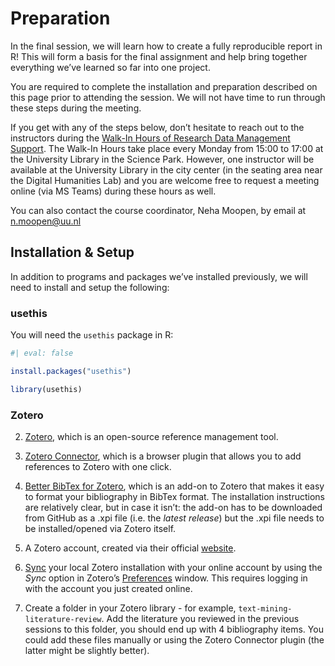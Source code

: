 # Preparation {.unnumbered}

In the final session, we will learn how to create a fully reproducible report in R! This will form a basis for the final assignment and help bring together everything we've learned so far into one project.

You are required to complete the installation and preparation described on this page prior to attending the session. We will not have time to run through these steps during the meeting.

If you get  with any of the steps below, don't hesitate to reach out to the instructors during the [Walk-In Hours of Research Data Management Support](https://www.uu.nl/en/research/research-data-management/walk-in-hours-workshops/walk-in-hours-research-data-software). The Walk-In Hours take place every Monday from 15:00 to 17:00 at the University Library in the Science Park. However, one instructor will be available at the University Library in the city center (in the seating area near the Digital Humanities Lab) and you are welcome free to request a meeting online (via MS Teams) during these hours as well.

You can also contact the course coordinator, Neha Moopen, by email at [n.moopen@uu.nl](n.moopen@uu.nl)

## Installation & Setup

In addition to programs and packages we've installed previously, we will need to install and setup the following:

### usethis

You will need the `usethis` package in R:

```r
#| eval: false

install.packages("usethis")

library(usethis)
```

### Zotero

2. [Zotero](https://www.zotero.org/download/), which is an open-source reference management tool.

3. [Zotero Connector](https://www.zotero.org/download/connectors), which is a browser plugin that allows you to add references to Zotero with one click.

4. [Better BibTex for Zotero](https://retorque.re/zotero-better-bibtex/installation/), which is an add-on to Zotero that makes it easy to format your bibliography in BibTex format. The installation instructions are relatively clear, but in case it isn't: the add-on has to be downloaded from GitHub as a .xpi file (i.e. the _latest release_) but the .xpi file needs to be installed/opened via Zotero itself. 

5. A Zotero account, created via their official [website](https://www.zotero.org/).

6. [Sync](https://www.zotero.org/support/sync) your local Zotero installation with your online account by using the _Sync_ option in Zotero's [Preferences](https://www.zotero.org/support/preferences) window. This requires logging in with the account you just created online.

7. Create a folder in your Zotero library - for example, `text-mining-literature-review`. Add the literature you reviewed in the previous sessions to this folder, you should end up with 4 bibliography items. You could add these files manually or using the Zotero Connector plugin (the latter might be slightly better).




